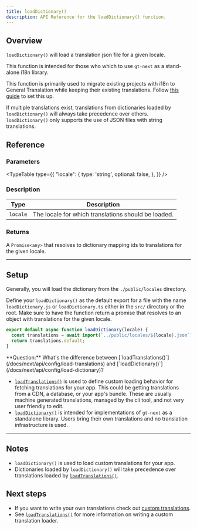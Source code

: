 ```yaml
---
title: loadDictionary()
description: API Reference for the loadDictionary() function.
---
```


## Overview

`loadDictionary()` will load a translation json file for a given locale.

This function is intended for those who which to use `gt-next` as a stand-alone i18n library.

This function is primarily used to migrate existing projects with i18n to General Translation while keeping their existing translations.
Follow [this guide](/docs/next/reference/stand-alone) to set this up.

If multiple translations exist, translations from dictionaries loaded by `loadDictionary()` will always take precedence over others.
`loadDictionary()` only supports the use of JSON files with string translations.


## Reference

### Parameters
<TypeTable
  type={{
    "locale": {
        type: 'string',
        optional: false,
    },
  }}
/>

### Description
| Type | Description |
| ---- | ----------- |
| `locale` | The locale for which translations should be loaded. |

### Returns

A `Promise<any>` that resolves to dictionary mapping ids to translations for the given locale.

---

## Setup

Generally, you will load the dictionary from the `./public/locales` directory.

Define your `loadDictionary()` as the default export for a file with the name `loadDictionary.js` or `loadDictionary.ts` either in the `src/` directory or the root.
Make sure to have the function return a promise that resolves to an object with translations for the given locale.

```jsx title="src/loadDictionary.js"
export default async function loadDictionary(locale) {
  const translations = await import(`../public/locales/${locale}.json`);
  return translations.default;
}
```


<Callout>
  **Question:** What's the difference between [`loadTranslations()`](/docs/next/api/config/load-translations) and [`loadDictionary()`](/docs/next/api/config/load-dictionary)?

  * [`loadTranslations()`](/docs/next/api/config/load-translations) is used to define custom loading behavior for fetching translations for your app.
  This could be getting translations from a CDN, a database, or your app's bundle.
  These are usually machine generated translations, managed by the cli tool, and not very user friendly to edit.
  * [`loadDictionary()`](/docs/next/api/config/load-dictionary) is intended for implementations of `gt-next` as a standalone library.
  Users bring their own translations and no translation infrastructure is used.
</Callout>

---

## Notes
 * `loadDictionary()` is used to load custom translations for your app.
 * Dictionaries loaded by `loadDictionary()` will take precedence over translations loaded by [`loadTranslations()`](/docs/next/api/config/load-translations).

## Next steps
 * If you want to write your own translations check out [custom translations](/docs/next/reference/stand-alone).
 * See [`loadTranslations()`](/docs/next/api/config/load-translations) for more information on writing a custom translation loader.

